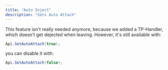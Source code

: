 ```yaml
---
title: "Auto Inject"
description: "Sets Auto Attach"
---
```


<Note>
  This feature isn't really needed anymore, because we added a TP-Handler, which doesn't get dejected when leaving. However, it's still available with:
</Note>

```csharp
Api.SetAutoAttach(true);
```

you can disable it with:

```csharp
Api.SetAutoAttach(false);
```